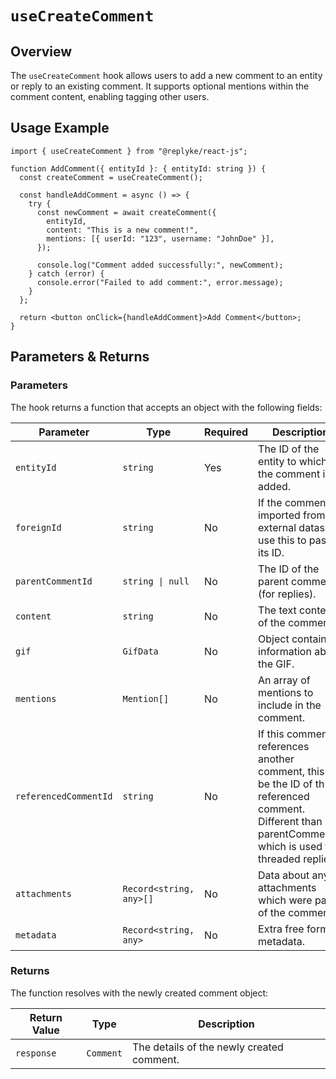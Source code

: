 # `useCreateComment`

## Overview

The `useCreateComment` hook allows users to add a new comment to an entity or reply to an existing comment. It supports optional mentions within the comment content, enabling tagging other users.

## Usage Example

```tsx
import { useCreateComment } from "@replyke/react-js";

function AddComment({ entityId }: { entityId: string }) {
  const createComment = useCreateComment();

  const handleAddComment = async () => {
    try {
      const newComment = await createComment({
        entityId,
        content: "This is a new comment!",
        mentions: [{ userId: "123", username: "JohnDoe" }],
      });

      console.log("Comment added successfully:", newComment);
    } catch (error) {
      console.error("Failed to add comment:", error.message);
    }
  };

  return <button onClick={handleAddComment}>Add Comment</button>;
}
```

## Parameters & Returns

### Parameters

The hook returns a function that accepts an object with the following fields:

| Parameter         | Type             | Required | Description                                         |
| ----------------- | ---------------- | -------- | --------------------------------------------------- |
| `entityId`        | `string`         | Yes      | The ID of the entity to which the comment is added. |
| `foreignId`        | `string`         | No      | If the comment is imported from an external dataset, use this to pass its ID. |
| `parentCommentId` | `string \| null` | No       | The ID of the parent comment (for replies).         |
| `content`         | `string`         | No      | The text content of the comment.                    |
| `gif`         | `GifData`         | No      | Object containing information about the GIF.                    |
| `mentions`        | `Mention[]`      | No       | An array of mentions to include in the comment.     |
| `referencedCommentId`        | `string`      | No       | If this comment references another comment, this will be the ID of th referenced comment. Different than parentCommentId which is used for threaded replies.     |
| `attachments`        | `Record<string, any>[]`      | No       | Data about any attachments which were part of the comment.     |
| `metadata`        | `Record<string, any>`      | No       | Extra free form metadata.     |

### Returns

The function resolves with the newly created comment object:

| Return Value  | Type          | Description                               |
| ------------- | ------------- | ----------------------------------------- |
| `response` | `Comment` | The details of the newly created comment. |
